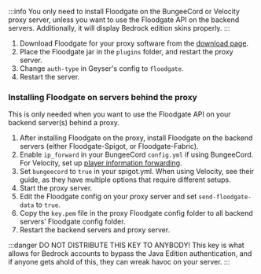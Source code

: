 :::info
You only need to install Floodgate on the BungeeCord or Velocity proxy server, unless you want to use the Floodgate API on the backend servers.
Additionally, it will display Bedrock edition skins properly.
:::

1. Download Floodgate for your proxy software from the [download page](https://geysermc.org/download#floodgate). 
2. Place the Floodgate jar in the `plugins` folder, and restart the proxy server.
3. Change `auth-type` in Geyser's config to `floodgate`.
4. Restart the server.

### Installing Floodgate on servers behind the proxy

This is only needed when you want to use the Floodgate API on your backend server(s) behind a proxy.

1. After installing Floodgate on the proxy, install Floodgate on the backend servers (either Floodgate-Spigot, or Floodgate-Fabric).
2. Enable `ip_forward` in your BungeeCord `config.yml` if using BungeeCord. For Velocity, set up [player information forwarding](https://docs.papermc.io/velocity/player-information-forwarding).
3. Set `bungeecord` to `true` in your spigot.yml. When using Velocity, see their guide, as they have multiple options that require different setups.
4. Start the proxy server.
5. Edit the Floodgate config on your proxy server and set `send-floodgate-data` to `true`.
6. Copy the `key.pem` file in the proxy Floodgate config folder to all backend servers’ Floodgate config folder.
7. Restart the backend servers and proxy server.

:::danger
DO NOT DISTRIBUTE THIS KEY TO ANYBODY! This key is what allows for Bedrock accounts to bypass the Java Edition authentication, and if anyone gets ahold of this, they can wreak havoc on your server.
:::
